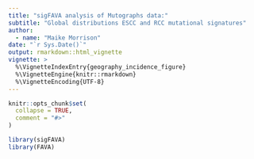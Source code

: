 ```yaml
---
title: "sigFAVA analysis of Mutographs data:"
subtitle: "Global distributions ESCC and RCC mutational signatures"
author:
  - name: "Maike Morrison"
date: "`r Sys.Date()`"
output: rmarkdown::html_vignette
vignette: >
  %\VignetteIndexEntry{geography_incidence_figure}
  %\VignetteEngine{knitr::rmarkdown}
  %\VignetteEncoding{UTF-8}
---
```


```r
knitr::opts_chunk$set(
  collapse = TRUE,
  comment = "#>"
)
```

```r
library(sigFAVA)
library(FAVA)
```
